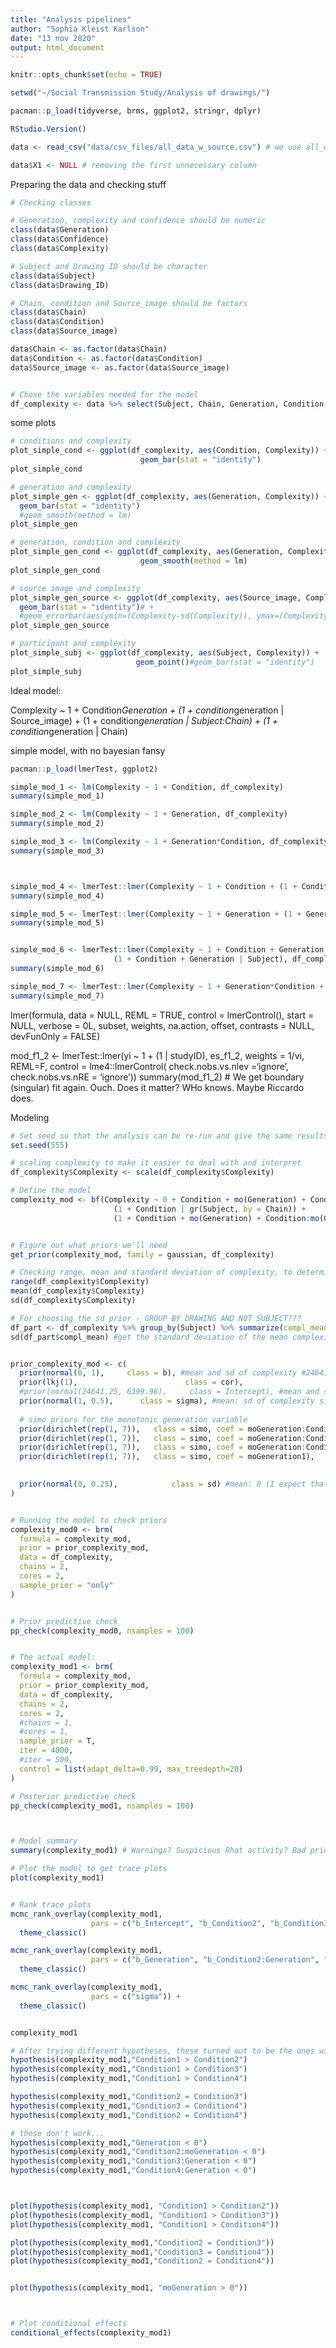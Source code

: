 ```yaml
---
title: "Analysis pipelines"
author: "Sophia Kleist Karlson"
date: "13 nov 2020"
output: html_document
---
```


```r
knitr::opts_chunk$set(echo = TRUE)
```


```r
setwd("~/Social Transmission Study/Analysis of drawings/")

pacman::p_load(tidyverse, brms, ggplot2, stringr, dplyr)

RStudio.Version() 

data <- read_csv("data/csv_files/all_data_w_source.csv") # we use all_data_w_all_conv_source.csv

data$X1 <- NULL # removing the first unnecessary column

```


Preparing the data and checking stuff
```r
# Checking classes

# Generation, complexity and confidence should be numeric
class(data$Generation)
class(data$Confidence)
class(data$Complexity)

# Subject and Drawing ID should be character
class(data$Subject)
class(data$Drawing_ID)

# Chain, condition and Source_image should be factors
class(data$Chain)
class(data$Condition)
class(data$Source_image)

data$Chain <- as.factor(data$Chain)
data$Condition <- as.factor(data$Condition)
data$Source_image <- as.factor(data$Source_image)


# Chose the variables needed for the model
df_complexity <- data %>% select(Subject, Chain, Generation, Condition, Source_image, Complexity)#, Drawing_ID

```



some plots
```r
# conditions and complexity
plot_simple_cond <- ggplot(df_complexity, aes(Condition, Complexity)) +
                             geom_bar(stat = "identity")
plot_simple_cond

# generation and complexity
plot_simple_gen <- ggplot(df_complexity, aes(Generation, Complexity)) +
  geom_bar(stat = "identity")
  #geom_smooth(method = lm)
plot_simple_gen

# generation, condition and complexity
plot_simple_gen_cond <- ggplot(df_complexity, aes(Generation, Complexity, color = Condition)) +
                             geom_smooth(method = lm)
plot_simple_gen_cond

# source image and complexity
plot_simple_gen_source <- ggplot(df_complexity, aes(Source_image, Complexity)) +
  geom_bar(stat = "identity")# +
  #geom_errorbar(aes(ymin=(Complexity-sd(Complexity)), ymax=(Complexity-sd(Complexity))), width=.2, position=position_dodge(.9))
plot_simple_gen_source

# participant and complexity
plot_simple_subj <- ggplot(df_complexity, aes(Subject, Complexity)) +
                            geom_point()#geom_bar(stat = "identity")
plot_simple_subj

```


Ideal model: 

Complexity ~ 1 + Condition*Generation +
  (1 + condition*generation | Source_image) +
  (1 + condition*generation | Subject:Chain) +
  (1 + condition*generation | Chain)


simple model, with no bayesian fansy
```r
pacman::p_load(lmerTest, ggplot2)

simple_mod_1 <- lm(Complexity ~ 1 + Condition, df_complexity)
summary(simple_mod_1)

simple_mod_2 <- lm(Complexity ~ 1 + Generation, df_complexity)
summary(simple_mod_2)

simple_mod_3 <- lm(Complexity ~ 1 + Generation*Condition, df_complexity)
summary(simple_mod_3)



simple_mod_4 <- lmerTest::lmer(Complexity ~ 1 + Condition + (1 + Condition | Subject), df_complexity)
summary(simple_mod_4)

simple_mod_5 <- lmerTest::lmer(Complexity ~ 1 + Generation + (1 + Generation | Subject), df_complexity)
summary(simple_mod_5)


simple_mod_6 <- lmerTest::lmer(Complexity ~ 1 + Condition + Generation + 
                       (1 + Condition + Generation | Subject), df_complexity)
summary(simple_mod_6)

simple_mod_7 <- lmerTest::lmer(Complexity ~ 1 + Generation*Condition + (1 + Generation*Condition | Subject), df_complexity)
summary(simple_mod_7)
```

lmer(formula, data = NULL, REML = TRUE, control = lmerControl(),
     start = NULL, verbose = 0L, subset, weights, na.action,
     offset, contrasts = NULL, devFunOnly = FALSE)

mod_f1_2 <- lmerTest::lmer(yi ~ 1 + (1 | studyID), es_f1_2, weights = 1/vi, REML=F, control = lme4::lmerControl( check.nobs.vs.nlev ='ignore', check.nobs.vs.nRE = 'ignore'))
summary(mod_f1_2) # We get boundary (singular) fit again. Ouch. Does it matter? WHo knows. Maybe Riccardo does.




Modeling
```r
# Set seed so that the analysis can be re-run and give the same results
set.seed(555)

# scaling complexity to make it easier to deal with and interpret
df_complexity$Complexity <- scale(df_complexity$Complexity)

# Define the model
complexity_mod <- bf(Complexity ~ 0 + Condition + mo(Generation) + Condition:mo(Generation) + 
                       (1 + Condition | gr(Subject, by = Chain)) +
                       (1 + Condition + mo(Generation) + Condition:mo(Generation) | Source_image))


# Figure out what priors we'll need
get_prior(complexity_mod, family = gaussian, df_complexity)

# Checking range, mean and standard deviation of complexity, to determine which family to choose and to use for beta- and intercept-priors
range(df_complexity$Complexity)
mean(df_complexity$Complexity)
sd(df_complexity$Complexity)

# For choosing the sd prior - GROUP BY DRAWING AND NOT SUBJECT???
df_part <- df_complexity %>% group_by(Subject) %>% summarize(compl_mean = mean(Complexity)) #find mean complexity for each participant
sd(df_part$compl_mean) #get the standard deviation of the mean complexity for each participant = 3159.295. Divide this in two = 1579.648.


prior_complexity_mod <- c(
  prior(normal(0, 1),     class = b), #mean and sd of complexity #24641.25, 6401.52
  prior(lkj(1),                        class = cor),
  #prior(normal(24641.25, 6399.96),     class = Intercept), #mean and sd of complexity
  prior(normal(1, 0.5),      class = sigma), #mean: sd of complexity sigma: half of the sd of complexity #6401.52, 3200.76
  
  # simo priors for the monotonic generation variable
  prior(dirichlet(rep(1, 7)),   class = simo, coef = moGeneration:Condition21),                           
  prior(dirichlet(rep(1, 7)),   class = simo, coef = moGeneration:Condition31),             
  prior(dirichlet(rep(1, 7)),   class = simo, coef = moGeneration:Condition41),            
  prior(dirichlet(rep(1, 7)),   class = simo, coef = moGeneration1),

  
  prior(normal(0, 0.25),            class = sd) #mean: 0 (I expect that they might not vary at all). sd for the mean complexity for each participant = 2780.45. sigma should go from 0 (the mean of the prior) to around that -> sigma: 1579.648.
)


# Running the model to check priors
complexity_mod0 <- brm(
  formula = complexity_mod, 
  prior = prior_complexity_mod,
  data = df_complexity,
  chains = 2,
  cores = 2,
  sample_prior = "only"
)


# Prior predictive check
pp_check(complexity_mod0, nsamples = 100) 


# The actual model:
complexity_mod1 <- brm(
  formula = complexity_mod, 
  prior = prior_complexity_mod,
  data = df_complexity,
  chains = 2,
  cores = 2,
  #chains = 1,
  #cores = 1, 
  sample_prior = T,
  iter = 4000,
  #iter = 500,
  control = list(adapt_delta=0.99, max_treedepth=20)
)

# Posterior predictive check
pp_check(complexity_mod1, nsamples = 100)



# Model summary
summary(complexity_mod1) # Warnings? Suspicious Rhat activity? Bad priors?

# Plot the model to get trace plots
plot(complexity_mod1)


# Rank trace plots
mcmc_rank_overlay(complexity_mod1, 
                  pars = c("b_Intercept", "b_Condition2", "b_Condition3", "b_Condition4")) + 
  theme_classic()

mcmc_rank_overlay(complexity_mod1, 
                  pars = c("b_Generation", "b_Condition2:Generation", "b_Condition3:Generation", "b_Condition4:Generation")) + 
  theme_classic()

mcmc_rank_overlay(complexity_mod1, 
                  pars = c("sigma")) + 
  theme_classic()


complexity_mod1

# After trying different hypotheses, these turned out to be the ones with highest posterior probability
hypothesis(complexity_mod1,"Condition1 > Condition2") 
hypothesis(complexity_mod1,"Condition1 > Condition3")
hypothesis(complexity_mod1,"Condition1 > Condition4")

hypothesis(complexity_mod1,"Condition2 = Condition3") 
hypothesis(complexity_mod1,"Condition3 = Condition4")
hypothesis(complexity_mod1,"Condition2 = Condition4")

# these don't work...
hypothesis(complexity_mod1,"Generation < 0")
hypothesis(complexity_mod1,"Condition2:moGeneration < 0")
hypothesis(complexity_mod1,"Condition3:Generation < 0")
hypothesis(complexity_mod1,"Condition4:Generation < 0")



plot(hypothesis(complexity_mod1, "Condition1 > Condition2")) 
plot(hypothesis(complexity_mod1, "Condition1 > Condition3")) 
plot(hypothesis(complexity_mod1, "Condition1 > Condition4")) 

plot(hypothesis(complexity_mod1,"Condition2 = Condition3"))
plot(hypothesis(complexity_mod1,"Condition3 = Condition4"))
plot(hypothesis(complexity_mod1,"Condition2 = Condition4"))


plot(hypothesis(complexity_mod1, "moGeneration > 0")) 



# Plot conditional effects
conditional_effects(complexity_mod1)
```


